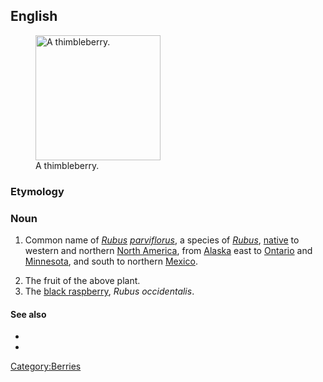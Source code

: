 ==English==
[[Image:Rubus parviflorus 26318.JPG|thumb|right|200px|A thimbleberry.]]
===Etymology===
{{compound|thimble|berry}}

===Noun===
{{en-noun|thimbleberries}}

# {{botany}} Common name of ''[[Rubus]] [[parviflorus]]'', a species of ''[[Rubus]]'', [[native]] to western and northern [[North America]], from [[Alaska]] east to [[Ontario]] and [[Minnesota]], and south to northern [[Mexico]].
# The fruit of the above plant.
# The [[black raspberry]], ''Rubus occidentalis''.

====See also====
* {{pedialite}}
* {{specieslite|Rubus parviflorus}}
[[Category:Berries]]
